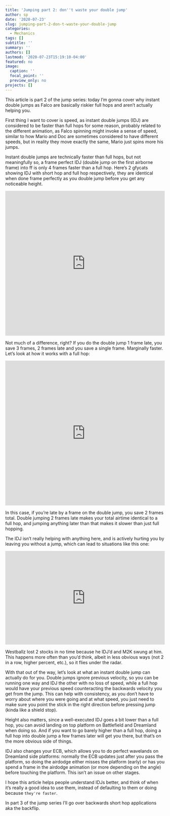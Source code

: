 ```yaml
---
title: 'Jumping part 2: don''t waste your double jump'
author: sp
date: '2020-07-23'
slug: jumping-part-2-don-t-waste-your-double-jump
categories:
  - Mechanics
tags: []
subtitle: ''
summary: ''
authors: []
lastmod: '2020-07-23T15:19:10-04:00'
featured: no
image:
  caption: ''
  focal_point: ''
  preview_only: no
projects: []
---
```


This article is part 2 of the jump series: today I'm gonna cover why instant double jumps as Falco are basically riskier full hops and aren't actually helping you.

First thing I want to cover is speed, as instant double jumps (IDJ) are considered to be faster than full hops for some reason, probably related to the different animation, as Falco spinning might invoke a sense of speed, similar to how Mario and Doc are sometimes considered to have different speeds, but in reality they move exactly the same, Mario just spins more his jumps.  

Instant double jumps are technically faster than full hops, but not meaningfully so, a frame perfect IDJ (double jump on the first airborne frame) into ff is only 4 frames faster than a full hop. Here's 2 gfycats showing IDJ with short hop and full hop respectively, they are identical when done frame perfectly as you double jump before you get any noticeable height. 

<div style='position:relative; padding-bottom:calc(82.19% + 44px)'><iframe src='https://gfycat.com/ifr/vacantspiriteddairycow?autoplay=0' frameborder='0' scrolling='no' width='100%' height='100%' style='position:absolute;top:0;left:0;' allowfullscreen></iframe></div><p>

Not much of a difference, right? If you do the double jump 1 frame late, you save 3 frames, 2 frames late and you save a single frame.
Marginally faster. Let's look at how it works with a full hop:

<div style='position:relative; padding-bottom:calc(82.19% + 44px)'><iframe src='https://gfycat.com/ifr/illiteratesoggyadmiralbutterfly?autoplay=0' frameborder='0' scrolling='no' width='100%' height='100%' style='position:absolute;top:0;left:0;' allowfullscreen></iframe></div><p>

In this case, if you're late by a frame on the double jump, you save 2 frames total. Double jumping 2 frames late makes your total airtime identical to a full hop, and jumping anything later than that makes it slower than just full hopping.

The IDJ isn't really helping with anything here, and is actively hurting you by leaving you without a jump, which can lead to situations like this one:

<div style='position:relative; padding-bottom:calc(50% + 44px)'><iframe src="https://clips.twitch.tv/embed?clip=PlainCogentFlyMikeHogu&parent=churchofsp.netlify.app" autoplay="false" muted="true" frameborder="0"  allowfullscreen="true" width='100%' height='100%' style='position:absolute;top:0;left:0;' ></iframe></div>

Westballz lost 2 stocks in no time because he IDJ'd and M2K swung at him. This happens more often than you'd think, albeit in less obvious ways (not 2 in a row, higher percent, etc.), so it flies under the radar.

With that out of the way, let's look at what an instant double jump can actually do for you. Double jumps ignore previous velocity, so you can be running one way and IDJ the other with no loss of speed, while a full hop would have your previous speed counteracting the backwards velocity you get from the jump. This can help with consistency, as you don't have to worry about where you were going and at what speed, you just need to make sure you point the stick in the right direction before pressing jump (kinda like a shield stop).

Height also matters, since a well-executed IDJ goes a bit lower than a full hop, you can avoid landing on top platform on Battlefield and Dreamland when doing so. And if you want to go barely higher than a full hop, doing a full hop into double jump a few frames later will get you there, but that's on the more obvious side of things.  

IDJ also changes your ECB, which allows you to do perfect wavelands on Dreamland side platforms: normally the ECB updates just after you pass the platform, so doing the airdodge either misses the platform (early) or has you spend a frame in the airdodge animation (or more depending on the angle) before touching the platform. This isn't an issue on other stages.

I hope this article helps people understand IDJs better, and think of when it's really a good idea to use them, instead of defaulting to them or doing because `they're faster`.

In part 3 of the jump series I'll go over backwards short hop applications aka the backflip.


